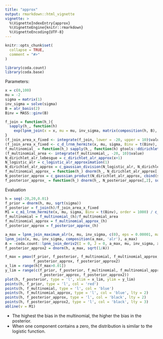 ```yaml
---
title: "approx"
output: rmarkdown::html_vignette
vignette: >
  %\VignetteIndexEntry{approx}
  %\VignetteEngine{knitr::rmarkdown}
  %\VignetteEncoding{UTF-8}
---
```


```r
knitr::opts_chunk$set(
  collapse = TRUE,
  comment = "#>"
)
```

```r
library(coda.count)
library(coda.base)
```

Parameters:

```r
x = c(0,100)
mu = -2
sigma = matrix(1) 
inv_sigma = solve(sigma)
B = alr_basis(2)
Binv = MASS::ginv(B)
```


```r
f_join = function(h_){
  sapply(h_, function(h) 
    exp(lpnm_join(x = x, mu = mu, inv_sigma, matrix(composition(h, B), nrow=1), matrix(h))))
}
(f_join_area_x_fixed <- integrate(f_join, lower = -20, upper = 10)$value)
(f_join_area_x_fixed <- c_d_lrnm_hermite(x, mu, sigma, Binv = t(Binv), order = 1000))
f_multinomial_ = function(h_) sapply(h_, function(h) gtools::ddirichlet(composition(h, B), x + 1) )
(f_multinomial_area <- integrate(f_multinomial_, -20, 10)$value)
N_dirichlet_alr_lebesgue = c_dirichlet_alr_approx(x+1)
N_logistic_alr = c_logistic_alr_approximation(1)
N_dirichlet_alr_approx = c_gaussian_division(N_logistic_alr, N_dirichlet_alr_lebesgue)
f_multinomial_approx_ = function(h_) dnorm(h_, N_dirichlet_alr_approx[,2], sqrt(N_dirichlet_alr_approx[,1]))
N_posterior_approx = c_gaussian_product(N_dirichlet_alr_approx, cbind(sigma,mu))
f_posterior_approx_ = function(h_) dnorm(h_, N_posterior_approx[,2], sqrt(N_posterior_approx[,1]))

```



Evaluation

```r
h = seq(-20,20,0.01)
f_prior = dnorm(h, mu, sqrt(sigma))
f_posterior = f_join(h)/f_join_area_x_fixed
M1 = c_m1_lrnm_hermite(x, mu, sigma, Binv = t(Binv), order = 1000) / c_d_lrnm_hermite(x, mu, sigma, Binv = t(Binv), order = 1000)
f_multinomial = f_multinomial_(h)/f_multinomial_area
f_multinomial_approx = f_multinomial_approx_(h)
f_posterior_approx = f_posterior_approx_(h)
```

```r
a_max = lpnm_join_maximum_alr(x, mu, inv_sigma, c(0), eps = 0.00001, max_iter = 1000)
lpnm_join(x, mu, inv_sigma, composition(a_max, 'alr'), a_max)
A = -coda.count::lpnm_join_deriv2(I = 0, J = 0, a_max, mu, inv_sigma, x)
f_posterior_approx2 = dnorm(h, a_max, sqrt(1/A))
```

```r
f_max = pmax(f_prior, f_posterior, f_multinomial, f_multinomial_approx, 
             f_posterior_approx, f_posterior_approx2)
x_lim = range(h[f_max>0.01])
y_lim = range(c(f_prior, f_posterior, f_multinomial, f_multinomial_approx, 
                f_posterior_approx, f_posterior_approx2))
plot(h, f_posterior, type = 'l', xlim = x_lim, ylim = y_lim)
points(h, f_prior, type = 'l', col = 'red')
points(h, f_multinomial, type = 'l', col = 'blue')
points(h, f_multinomial_approx, type = 'l', col = 'blue', lty = 2)
points(h, f_posterior_approx, type = 'l', col = 'black', lty = 2)
points(h, f_posterior_approx2, type = 'l', col = 'black', lty = 3)
abline(v = M1)
```

* The highest the bias in the multinomial, the higher the bias in the posterior.
* When one component contains a zero, the distribution is similar to the logistic function.

